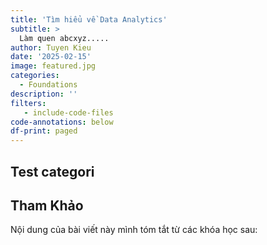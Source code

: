 ```yaml
---
title: 'Tìm hiểu về Data Analytics'
subtitle: >
  Làm quen abcxyz.....
author: Tuyen Kieu
date: '2025-02-15'
image: featured.jpg
categories:
  - Foundations
description: ''
filters:
   - include-code-files
code-annotations: below
df-print: paged
---
```


## Test categori

## Tham Khảo

Nội dung của bài viết này mình tóm tắt từ các khóa học sau:

::: {.callout}

||
|---|

:::

